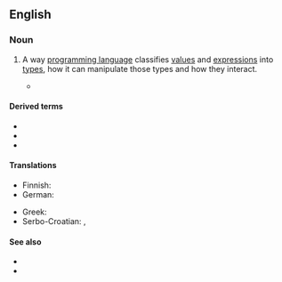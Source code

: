 ==English==
{{wikipedia}}

===Noun===
{{en-noun}}

# {{lb|en|computing}} A way [[programming language]] classifies [[value]]s and [[expression]]s into [[data type|types]], how it can manipulate those types and how they interact.
#* {{quote-journal|en|url=https://www.technologyreview.com/2015/04/02/168469/toolkits-for-the-mind/|title=Toolkits for the Mind|work=MIT Technology Review|author=James Somers|date=2015-04-02|passage=OCaml’s big selling point is its “'''type system''',” which is something like Microsoft Word’s grammar checker, except that instead of just putting a squiggly green line underneath code it thinks is wrong, it won’t let you run it.}}

====Derived terms====
* {{l|en|Hindley-Milner type system}}
* {{l|en|nominative type system}}
* {{l|en|unified type system}}

====Translations====
{{trans-top|type system of a programming language}}
* Finnish: {{t|fi|tyyppijärjestelmä}}
* German: {{t|de|Typsystem|n}}
{{trans-mid}}
* Greek: {{t+|el|σύστημα τύπων|n}}
* Serbo-Croatian: {{t|sh|sustav tipova|m}}, {{t|sh|sustav obilježja|m}}
{{trans-bottom}}

====See also====
* {{l|en|typechecker}}
* {{l|en|type theory}}
